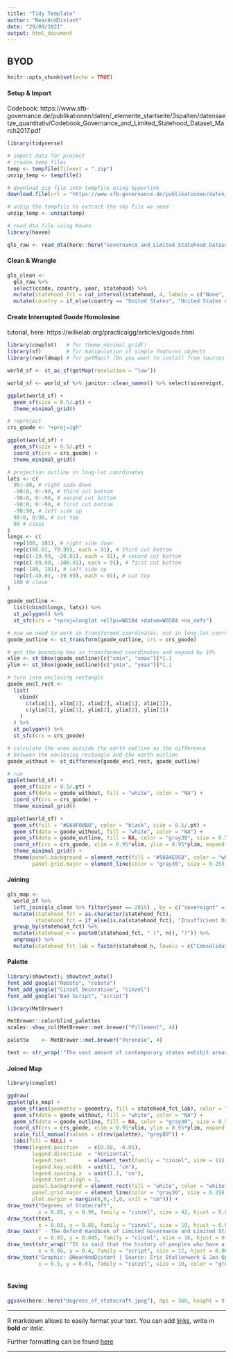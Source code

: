 ```yaml
---
title: "Tidy Template"
author: "NearAndDistant"
date: "29/09/2021"
output: html_document
---
```


##  BYOD

```r
knitr::opts_chunk$set(echo = TRUE)
```

#### Setup & Import

Codebook: 
https://www.sfb-governance.de/publikationen/daten/_elemente_startseite/3spalten/datensaetze_quantitativ/Codebook_Governance_and_Limited_Statehood_Dataset_March2017.pdf

```r
library(tidyverse)

# import data for project
# create temp files
temp <- tempfile(fileext = ".zip")
unzip_temp <- tempfile()

# download zip file into tempfile using hyperlink
download.file(url = "https://www.sfb-governance.de/publikationen/daten/_elemente_startseite/3spalten/datensaetze_quantitativ/Governance_and_Limited_Statehood_Dataset_March2017.zip", destfile = temp)

# unzip the tempfile to extract the shp file we need
unzip_temp <- unzip(temp)

# read dta file using Haven
library(haven)

gls_raw <- read_dta(here::here("Governance_and_Limited_Statehood_Dataset_March2017.dta")) 

```

#### Clean & Wrangle
```r

gls_clean <- 
  gls_raw %>%
  select(ccode, country, year, statehood) %>%
  mutate(statehood_fct = cut_interval(statehood, 4, labels = c("None", "Very Limited",  "Limited", "Consolidated"))) %>%
  mutate(country = if_else(country == "United States", "United States of America", country))

```

#### Create Interrupted Goode Homolosine
tutorial, here: https://wilkelab.org/practicalgg/articles/goode.html

```r
library(cowplot)   # for theme_minimal_grid()
library(sf)        # for manipulation of simple features objects
library(rworldmap) # for getMap() [Do you want to install from sources the package which needs compilation? (Yes/no/cancel) no]

world_sf <- st_as_sf(getMap(resolution = "low"))

world_sf <- world_sf %>% janitor::clean_names() %>% select(sovereignt, geometry)

ggplot(world_sf) + 
  geom_sf(size = 0.5/.pt) +
  theme_minimal_grid()

# reproject
crs_goode <- "+proj=igh"

ggplot(world_sf) + 
  geom_sf(size = 0.5/.pt) +
  coord_sf(crs = crs_goode) +
  theme_minimal_grid()

# projection outline in long-lat coordinates
lats <- c(
  90:-90, # right side down
  -90:0, 0:-90, # third cut bottom
  -90:0, 0:-90, # second cut bottom
  -90:0, 0:-90, # first cut bottom
  -90:90, # left side up
  90:0, 0:90, # cut top
  90 # close
)
longs <- c(
  rep(180, 181), # right side down
  rep(c(80.01, 79.99), each = 91), # third cut bottom
  rep(c(-19.99, -20.01), each = 91), # second cut bottom
  rep(c(-99.99, -100.01), each = 91), # first cut bottom
  rep(-180, 181), # left side up
  rep(c(-40.01, -39.99), each = 91), # cut top
  180 # close
)

goode_outline <- 
  list(cbind(longs, lats)) %>%
  st_polygon() %>%
  st_sfc(crs = "+proj=longlat +ellps=WGS84 +datum=WGS84 +no_defs")

# now we need to work in transformed coordinates, not in long-lat coordinates
goode_outline <- st_transform(goode_outline, crs = crs_goode)

# get the bounding box in transformed coordinates and expand by 10%
xlim <- st_bbox(goode_outline)[c("xmin", "xmax")]*1.1
ylim <- st_bbox(goode_outline)[c("ymin", "ymax")]*1.1

# turn into enclosing rectangle
goode_encl_rect <- 
  list(
    cbind(
      c(xlim[1], xlim[2], xlim[2], xlim[1], xlim[1]), 
      c(ylim[1], ylim[1], ylim[2], ylim[2], ylim[1])
    )
  ) %>%
  st_polygon() %>%
  st_sfc(crs = crs_goode)

# calculate the area outside the earth outline as the difference
# between the enclosing rectangle and the earth outline
goode_without <- st_difference(goode_encl_rect, goode_outline)

# run
ggplot(world_sf) + 
  geom_sf(size = 0.5/.pt) +
  geom_sf(data = goode_without, fill = "white", color = "NA") +
  coord_sf(crs = crs_goode) +
  theme_minimal_grid()

```

```r

ggplot(world_sf) + 
  geom_sf(fill = "#E69F00B0", color = "black", size = 0.5/.pt) +
  geom_sf(data = goode_without, fill = "white", color = "NA") +
  geom_sf(data = goode_outline, fill = NA, color = "gray30", size = 0.5/.pt) +
  coord_sf(crs = crs_goode, xlim = 0.95*xlim, ylim = 0.95*ylim, expand = FALSE) +
  theme_minimal_grid() +
  theme(panel.background = element_rect(fill = "#56B4E950", color = "white", size = 1),
        panel.grid.major = element_line(color = "gray30", size = 0.25))

```

#### Joining
```r

gls_map <-
  world_sf %>%
  left_join(gls_clean %>% filter(year == 2015) , by = c("sovereignt" = "country")) %>%
  mutate(statehood_fct = as.character(statehood_fct),
         statehood_fct = if_else(is.na(statehood_fct), "Insufficient Data", statehood_fct)) %>%
  group_by(statehood_fct) %>%
  mutate(statehood_n = paste0(statehood_fct, " (", n(), ")")) %>%
  ungroup() %>%
  mutate(statehood_fct_lab = factor(statehood_n, levels = c("Consolidated (89)", "Limited (73)", "Very Limited (7)", "None (1)", "Insufficient Data (74)")))

```

#### Palette
```r
library(showtext); showtext_auto()
font_add_google("Roboto", "roboto")
font_add_google("Cinzel Decorative", "cinzel")
font_add_google("Bad Script", "script")

library(MetBrewer)

MetBrewer::colorblind_palettes
scales::show_col(MetBrewer::met.brewer("Pillement", 4))

palette    <- MetBrewer::met.brewer("Veronese", 4)

text <- str_wrap('"The vast amount of contemporary states exhibit areas of limited statehood with regards to centralised control within parts of the territory, particularly policy areas or parts of the population, or a combination thereof. Areas of limited statehood are ubiquitous in the international system, but also in historical comparison. After all the state monopoly over the means of violence has only been around since the ninteenth century"', 150)

```

#### Joined Map
```r
library(cowplot)

ggdraw(
ggplot(gls_map) + 
  geom_sf(aes(geometry = geometry, fill = statehood_fct_lab), color = "white", size = 0.3/.pt, alpha = 0.85) +
  geom_sf(data = goode_without, fill = "white", color = "NA") +
  geom_sf(data = goode_outline, fill = NA, color = "gray30", size = 0.5/.pt, linetype = "dashed") +
  coord_sf(crs = crs_goode, xlim = 0.95*xlim, ylim = 0.95*ylim, expand = FALSE, datum = NA) +
  scale_fill_manual(values = c(rev(palette), "grey80")) +
  labs(fill = NULL) +
  theme(legend.position   = c(0.50, -0.05),
        legend.direction  = "horizontal",
        legend.text       = element_text(family = "cinzel", size = 12),
        legend.key.width  = unit(1, "cm"),
        legend.spacing.x  = unit(1.2, 'cm'),
        legend.text.align = 1,
        panel.background = element_rect(fill = "white", color = "white", size = 1),
        panel.grid.major = element_line(color = "gray30", size = 0.25),
        plot.margin = margin(0,0,-2,0, unit = "cm"))) +
draw_text("Degrees of Statecraft", 
          x = 0.05, y = 0.96, family = "cinzel", size = 42, hjust = 0.05, color = "grey20") +
draw_text(text, 
          x = 0.03, y = 0.89, family = "cinzel", size = 10, hjust = 0.00, color = "grey20") +
draw_text(" - The Oxford Handbook of Limited Governance and Limited Statehood, T. Risse & T.A Bozel, 2018", 
          x = 0.03, y = 0.845, family = "cinzel", size = 10, hjust = 0.00, color = "grey20", fontface = "bold") + 
draw_text(str_wrap('"It is said that the history of peoples who have a history is a history of class struggle. It might be said that with at least as much truthfulness, that the history of peoples without history is a history of their struggle against the state" - Pierre Clastres',35), 
          x = 0.06, y = 0.4, family = "script", size = 12, hjust = 0.00, color = "grey20", fontface = "italic") +
draw_text("Graphic: @NearAndDistant | Source: Eric Stollenwerk & Jan Opper, Governance and Limited Statehood (2017)",
          x = 0.5, y = 0.03, family = "cinzel", size = 10, color = "grey20")
  

```

#### Saving
```r

ggsave(here::here("degrees_of_statecraft.jpeg"), dpi = 360, height = 9.90, width = 16.1)

```

***

R markdown allows to easily format your text. You can add [links](www.r-graph-gallery.com), write in **bold** or *italic*.

Further formatting can be found [here](https://holtzy.github.io/Pimp-my-rmd/)

***